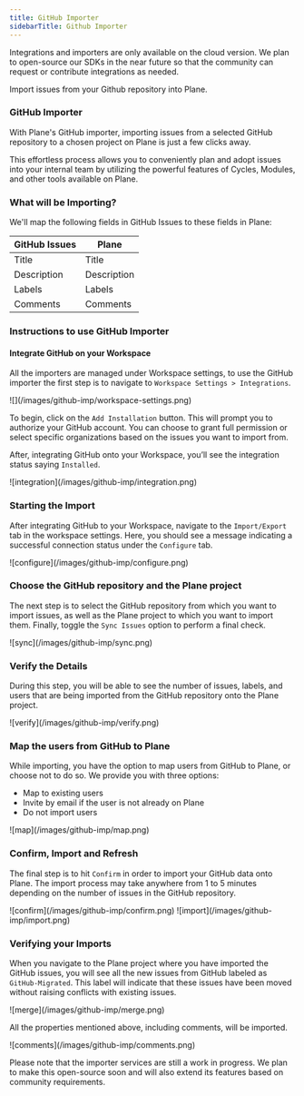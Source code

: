 ```yaml
---
title: GitHub Importer
sidebarTitle: Github Importer
---
```

<Tip>Integrations and importers are only available on the cloud version. We plan to open-source our SDKs in the near future so that the community can request or contribute integrations as needed.</Tip>

Import issues from your Github repository into Plane.

### GitHub Importer

With Plane's GitHub importer, importing issues from a selected GitHub repository to a chosen project on Plane is just a few clicks away.

This effortless process allows you to conveniently plan and adopt issues into your internal team by utilizing the powerful features of Cycles, Modules, and other tools available on Plane.

### What will be Importing?

We'll map the following fields in GitHub Issues to these fields in Plane:

| **GitHub Issues** | **Plane**   |
|-------------------|-------------|
| Title             | Title       |
| Description       | Description |
| Labels            | Labels      |
| Comments          | Comments    |

### Instructions to use GitHub Importer

#### Integrate GitHub on your Workspace

All the importers are managed under Workspace settings, to use the GitHub importer the first step is to navigate to `Workspace Settings > Integrations`.

<Frame>![](/images/github-imp/workspace-settings.png)</Frame>

To begin, click on the `Add Installation` button. This will prompt you to authorize your GitHub account. You can choose to grant full permission or select specific organizations based on the issues you want to import from.

After, integrating GitHub onto your Workspace, you’ll see the integration status saying `Installed`.

<Frame>![integration](/images/github-imp/integration.png)</Frame>

### Starting the Import

After integrating GitHub to your Workspace, navigate to the `Import/Export` tab in the workspace settings. Here, you should see a message indicating a successful connection status under the `Configure` tab.

<Frame>![configure](/images/github-imp/configure.png)</Frame>

### Choose the GitHub repository and the Plane project

The next step is to select the GitHub repository from which you want to import issues, as well as the Plane project to which you want to import them. Finally, toggle the `Sync Issues` option to perform a final check.

<Frame>![sync](/images/github-imp/sync.png)</Frame>

### Verify the Details

During this step, you will be able to see the number of issues, labels, and users that are being imported from the GitHub repository onto the Plane project.

<Frame>![verify](/images/github-imp/verify.png)</Frame>

### Map the users from GitHub to Plane

While importing, you have the option to map users from GitHub to Plane, or choose not to do so. We provide you with three options:

*   Map to existing users
*   Invite by email if the user is not already on Plane
*   Do not import users

<Frame>![map](/images/github-imp/map.png)</Frame>

### Confirm, Import and Refresh

The final step is to hit `Confirm` in order to import your GitHub data onto Plane. The import process may take anywhere from 1 to 5 minutes depending on the number of issues in the GitHub repository.

<Frame>![confirm](/images/github-imp/confirm.png)</Frame>


<Frame>![import](/images/github-imp/import.png)</Frame>

### Verifying your Imports

When you navigate to the Plane project where you have imported the GitHub issues, you will see all the new issues from GitHub labeled as `GitHub-Migrated`. This label will indicate that these issues have been moved without raising conflicts with existing issues.

<Frame>![merge](/images/github-imp/merge.png)</Frame>

All the properties mentioned above, including comments, will be imported.

<Frame>![comments](/images/github-imp/comments.png)</Frame>

<Tip>Please note that the importer services are still a work in progress. We plan to make this open-source soon and will also extend its features based on community requirements.</Tip>
